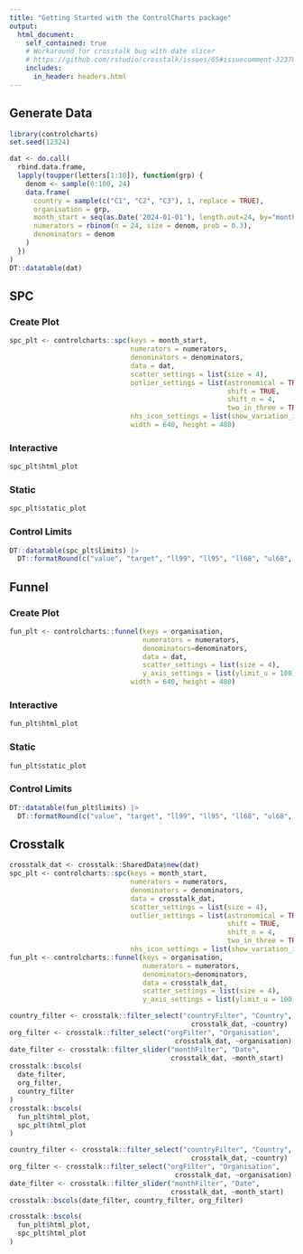 ```yaml
---
title: "Getting Started with the ControlCharts package"
output:
  html_document:
    self_contained: true
    # Workaround for crosstalk bug with date slicer
    # https://github.com/rstudio/crosstalk/issues/65#issuecomment-3237890314
    includes:
      in_header: headers.html
---
```


## Generate Data

```r
library(controlcharts)
set.seed(12324)

dat <- do.call(
  rbind.data.frame,
  lapply(toupper(letters[1:10]), function(grp) {
    denom <- sample(0:100, 24)
    data.frame(
      country = sample(c("C1", "C2", "C3"), 1, replace = TRUE),
      organisation = grp,
      month_start = seq(as.Date('2024-01-01'), length.out=24, by="month"),
      numerators = rbinom(n = 24, size = denom, prob = 0.3),
      denominators = denom
    )
  })
)
DT::datatable(dat)
```

## SPC

### Create Plot

```r
spc_plt <- controlcharts::spc(keys = month_start,
                              numerators = numerators,
                              denominators = denominators,
                              data = dat,
                              scatter_settings = list(size = 4),
                              outlier_settings = list(astronomical = TRUE,
                                                      shift = TRUE,
                                                      shift_n = 4,
                                                      two_in_three = TRUE),
                              nhs_icon_settings = list(show_variation_icons = TRUE),
                              width = 640, height = 480)
```

### Interactive

```r
spc_plt$html_plot
```

### Static

```r
spc_plt$static_plot
```

### Control Limits

```r
DT::datatable(spc_plt$limits) |>
  DT::formatRound(c("value", "target", "ll99", "ll95", "ll68", "ul68", "ul95", "ul99"))
```

## Funnel

### Create Plot

```r
fun_plt <- controlcharts::funnel(keys = organisation,
                                 numerators = numerators,
                                 denominators=denominators,
                                 data = dat,
                                 scatter_settings = list(size = 4),
                                 y_axis_settings = list(ylimit_u = 100),
                              width = 640, height = 480)
```

### Interactive

```r
fun_plt$html_plot
```

### Static

```r
fun_plt$static_plot
```

### Control Limits

```r
DT::datatable(fun_plt$limits) |>
  DT::formatRound(c("value", "target", "ll99", "ll95", "ll68", "ul68", "ul95", "ul99"))
```

## Crosstalk

```r
crosstalk_dat <- crosstalk::SharedData$new(dat)
spc_plt <- controlcharts::spc(keys = month_start,
                              numerators = numerators,
                              denominators = denominators,
                              data = crosstalk_dat,
                              scatter_settings = list(size = 4),
                              outlier_settings = list(astronomical = TRUE,
                                                      shift = TRUE,
                                                      shift_n = 4,
                                                      two_in_three = TRUE),
                              nhs_icon_settings = list(show_variation_icons = TRUE))
fun_plt <- controlcharts::funnel(keys = organisation,
                                 numerators = numerators,
                                 denominators=denominators,
                                 data = crosstalk_dat,
                                 scatter_settings = list(size = 4),
                                 y_axis_settings = list(ylimit_u = 100))
```

```r
country_filter <- crosstalk::filter_select("countryFilter", "Country",
                                             crosstalk_dat, ~country)
org_filter <- crosstalk::filter_select("orgFilter", "Organisation",
                                         crosstalk_dat, ~organisation)
date_filter <- crosstalk::filter_slider("monthFilter", "Date",
                                        crosstalk_dat, ~month_start)
crosstalk::bscols(
  date_filter,
  org_filter,
  country_filter
)
crosstalk::bscols(
  fun_plt$html_plot,
  spc_plt$html_plot
)
```

```r
country_filter <- crosstalk::filter_select("countryFilter", "Country",
                                             crosstalk_dat, ~country)
org_filter <- crosstalk::filter_select("orgFilter", "Organisation",
                                         crosstalk_dat, ~organisation)
date_filter <- crosstalk::filter_slider("monthFilter", "Date",
                                        crosstalk_dat, ~month_start)
crosstalk::bscols(date_filter, country_filter, org_filter)
```

```r
crosstalk::bscols(
  fun_plt$html_plot,
  spc_plt$html_plot
)
```
